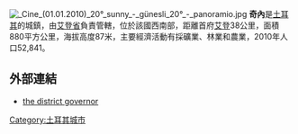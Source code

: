 [[Image:_Cine_(01.01.2010)_20°_sunny_-_günesli_20°_-_panoramio.jpg|thumb]]	
'''奇內'''是[[土耳其|土耳其]]的城鎮，由[[艾登省|艾登省]]負責管轄，位於該國西南部，距離首府[[艾登_(土耳其)|艾登]]38公里，面積880平方公里，海拔高度87米，主要經濟活動有採礦業、林業和農業，2010年人口52,841。

==外部連結==
* [http://www.cine.gov.tr the district governor]{{Wayback|url=http://www.cine.gov.tr/ |date=20201002124941 }} {{tr icon}}

{{coord|37.6117|28.0614|type:city|format=dms|display=title}}

{{Turkey-geo-stub}}
[[Category:土耳其城市|Category:土耳其城市]]